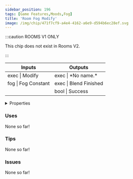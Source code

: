 ```yaml
---
sidebar_position: 196
tags: [Game Features,Moods,Fog]
title: 'Room Fog Modify'
image: /img/chip/471f7cf9-a4e4-4162-a6e9-d594b6ec28ef.svg
---
```




:::caution ROOMS V1 ONLY
    
This chip does not exist in Rooms V2.

:::


<IChip uuid="471f7cf9-a4e4-4162-a6e9-d594b6ec28ef"/>

<table><thead><tr><th>Inputs</th><th>Outputs</th></tr></thead><tbody><tr><td>exec | Modify</td><td>exec | *No name.*</td></tr><tr><td>fog | Fog Constant</td><td>exec | Blend Finished</td></tr><tr><td /><td>bool | Success</td></tr></tbody></table>

<details>
  <summary>Properties</summary>
  <div>
    <div>
    <table>
      <tbody>
        <tr>
          <td>Is beta required?</td>
          <td>No</td>
        </tr>
        <tr>
          <td>Is chip a trolling risk?</td>
          <td>No</td>
        </tr>
        <tr>
          <td>Is chip a role assignment risk?</td>
          <td>No</td>
        </tr>
        <tr>
          <td>Chip UUID</td>
          <td>471f7cf9-a4e4-4162-a6e9-d594b6ec28ef</td>
        </tr>
        <tr>
          <td>Room availability</td>
          <td>Rooms V1 only</td>
        </tr>
      </tbody>
    </table>
    </div>
  </div>
</details>

### Uses

None so far!

### Tips

None so far!

### Issues

None so far!